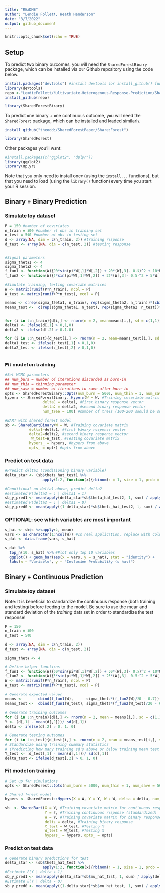 ```yaml
---
title: "README"
author: "Lendie Follett, Heath Henderson"
date: "3/7/2022"
output: github_document
---
```


```r
knitr::opts_chunk$set(echo = TRUE)
```

## Setup

To predict two binary outcomes, you will need the `SharedForestBinary` package, which can be installed via our Github repository using the code below. 

```r
install.packages("devtools") #install devtools for install_github() function
library(devtools)
repo <-"LendieFollett/Multivariate-Heterogenous-Response-Prediction/SharedForestBinary-master/SharedForestBinary"
install_github(repo)
```

```r
library(SharedForestBinary)
```

To predict one binary + one continuous outcome, you will need the `SharedForest` package, which can be installed and loaded similarly. 

```r
install_github("theodds/SharedForestPaper/SharedForest")
```

```r
library(SharedForest)
```


Other packages you'll want:

```r
#install.packages(c("ggplot2", "dplyr"))
library(ggplot2)
library(dplyr)
```

Note that you only need to install once (using the `install... ` functions), but that you need to load (using the `library()` function) every time you start your R session. 


## Binary + Binary Prediction


### Simulate toy dataset 

```r
P = 150 #number of covariates  
n_train = 500 #number of obs in training set
n_test = 500 #number of obs in testing set
d <- array(NA, dim = c(n_train, 2)) #training response
d_test <- array(NA, dim = c(n_test, 2)) #testing response


#Signal parameters
sigma_theta1 <- 4
sigma_theta2 <- 4
f_fun1 <- function(W){10*sin(pi*W[,1]*W[,2]) + 20*(W[,3]- 0.5)^2 + 10*W[,4] + 5*W[,5]}
f_fun2 <- function(W){5*sin(pi*W[,1]*W[,2]) + 25*(W[,3]- 0.5)^2 + 5*W[,4] + 10*W[,5]}

#Simulate training, testing covariate matrices
W <- matrix(runif(P*n_train), ncol = P)
W_test <- matrix(runif(P*n_test), ncol = P)

means <- c(rep(sigma_theta1, n_train), rep(sigma_theta2, n_train))*(cbind(f_fun1(W), f_fun2(W))/20-0.7) 
means_test <-  c(rep(sigma_theta1, n_test), rep(sigma_theta2, n_test))*(cbind(f_fun1(W_test), f_fun2(W_test))/20-0.7)


for (i in 1:n_train){d[i,] <- rnorm(n = 2, mean=means[i,], sd = c(1,1))}
delta1 <- ifelse(d[,1] > 0,1,0)
delta2 <- ifelse(d[,2] > 0,1,0)

for (i in 1:n_test){d_test[i,] <- rnorm(n = 2, mean=means_test[i,], sd =  c(1,1))}
delta1_test <- ifelse(d_test[,1] > 0,1,0)
delta2_test <- ifelse(d_test[,2] > 0,1,0)



```

### Fit model on training
```r

#Set MCMC parameters
## num_burn = number of iterations discarded as burn-in
## num_thin = thinning parameter 
## num_save = number of iterations to save after burn-in
opts <- SharedForestBinary::Opts(num_burn = 5000, num_thin = 1, num_save = 5000, num_print = 1000)
hypers <- SharedForestBinary::Hypers(W = W, #Training covariate matrix
                 delta1 = delta1, #first binary response vector
                 delta2 = delta2, #second binary response vector
                 num_tree = 100) #number of trees (100-200 should be sufficient)

#BART with shared forest model
sb <- SharedBartBinary(W = W, #Training covariate matrix
           delta1=delta1, #first binary response vector
           delta2=delta2, #second binary response vector
            W_test=W_test, #Testing covariate matrix
           hypers_ = hypers, #hypers from above
           opts_ = opts) #opts from above
```


### Predict on test data

```r
#Predict delta1 (conditioning binary variable)
delta_star <- (sb$theta_hat_test1 %>%
                 apply(1:2, function(x){rbinom(n = 1, size = 1, prob = pnorm(x))}))

#Conditional on delta1 above, predict delta2
#estimated P(delta2 = 1 | delta1 = 1)
sb_y_pred1 <- mean(apply(delta_star*sb$theta_hat_test2, 1, sum) / apply(delta_star, 1, sum)) %>% pnorm()
#estimated P(delta2 = 1 | delta1 = 0)
sb_y_pred0 <- mean(apply((1-delta_star)*sb$theta_hat_test2, 1, sum) / apply((1-delta_star), 1, sum)) %>% pnorm()


```


### OPTIONAL: see which variables are most important
```r
s_hat <- sb$s %>%apply(2, mean)
vars <- as.character(1:ncol(W)) #In real application, replace with column names
s_dat <- data.frame(vars, s_hat)

s_dat %>%
  top_n(10, s_hat) %>% #Plot only top 10 variables
  ggplot() + geom_bar(aes(x = vars, y = s_hat), stat = "identity") +
  labs(x = "Variable", y = "Inclusion Probability (s-hat)") 

```

## Binary + Continuous Prediction

### Simulate toy dataset 

Note: It is beneficial to standardize the continuous response (both training and testing) before feeding to the model. Be sure to use the mean and standard deviation of the *training* data set in order to standardize the test response!
```r

P = 150
n_train = 500
n_test = 500

d <- array(NA, dim = c(n_train, 2))
d_test <- array(NA, dim = c(n_test, 2))

sigma_theta <- 4

# Define helper functions
f_fun1 <- function(W){10*sin(pi*W[,1]*W[,2]) + 20*(W[,3]- 0.5)^2 + 10*W[,4] + 5*W[,5]}
f_fun2 <- function(W){5*sin(pi*W[,1]*W[,2]) + 25*(W[,3]- 0.5)^2 + 5*W[,4] + 10*W[,5]}
W <- matrix(runif(P*n_train), ncol = P)
W_test <- matrix(runif(P*n_test), ncol = P)
    
# Generate expected values
means <-       cbind(f_fun1(W),      sigma_theta*(f_fun2(W)/20 - 0.7))
means_test <-  cbind(f_fun1(W_test), sigma_theta*(f_fun2(W_test)/20 - 0.7))
    
# Generate training outcomes
for (i in 1:n_train){d[i,] <- rnorm(n = 2, mean = means[i,], sd = c(1,1))}
Y <- (d[,1] - mean(d[,1]))/ sd(d[,1])
delta <- ifelse(d[,2] > 0, 1, 0)

# Generate testing outcomes
for (i in 1:n_test){d_test[i,] <- rnorm(n = 2, mean = means_test[i,], sd = c(1,1))}
# Standardize using training summary statistics
# (Predicting how many training sd's above or below training mean test set obs falls)
Y_test <- (d_test[,1] - mean(d[,1]))/ sd(d[,1])
delta_test <- ifelse(d_test[,2] > 0, 1, 0)
```

### Fit model on training

```r
# Set up for simulations
opts <- SharedForest::Opts(num_burn = 5000, num_thin = 1, num_save = 5000, num_print = 1000)

# Shared forest model
hypers <- SharedForest::Hypers(X = W, Y = Y, W = W, delta = delta, num_tree = 100)

sb  <- SharedBart(X = W, #Training covariate matrix for continuous response
                  Y = Y, #Training continuous response (standardized)
                  W = W, #Training covariate matrix for binary response (likely the same as X)
                  delta = delta, #Training binary response
                  X_test = W_test, #Testing X
                  W_test = W_test, #Testing X
                  hypers_ = hypers, opts_ = opts)
```

### Predict on test data
```r

# Generate binary predictions for test
delta_star <- (sb$theta_hat_test %>%
                 apply(1:2, function(x){rbinom(n = 1, size = 1, prob = pnorm(x))}))
#Estimate E(Y | delta = 1)
sb_y_pred1 <- mean(apply(delta_star*sb$mu_hat_test, 1, sum) / apply(delta_star, 1, sum))
#Estimate E(Y | delta = 0)
sb_y_pred0 <- mean(apply((1-delta_star)*sb$mu_hat_test, 1, sum) / apply((1-delta_star), 1, sum))
    


```
